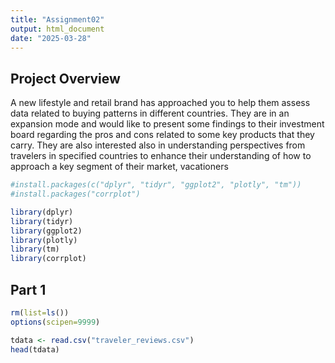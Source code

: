 ```yaml
---
title: "Assignment02"
output: html_document
date: "2025-03-28"
---
```


## Project Overview

A new lifestyle and retail brand has approached you to help them assess data related to buying patterns
in different countries. They are in an expansion mode and would like to present some findings to their
investment board regarding the pros and cons related to some key products that they carry. They are
also interested also in understanding perspectives from travelers in specified countries to enhance their
understanding of how to approach a key segment of their market, vacationers

```r
#install.packages(c("dplyr", "tidyr", "ggplot2", "plotly", "tm"))
#install.packages("corrplot")

library(dplyr)
library(tidyr)
library(ggplot2)
library(plotly)
library(tm)
library(corrplot)


```
## Part 1
```r

rm(list=ls())
options(scipen=9999)

tdata <- read.csv("traveler_reviews.csv")
head(tdata)
```